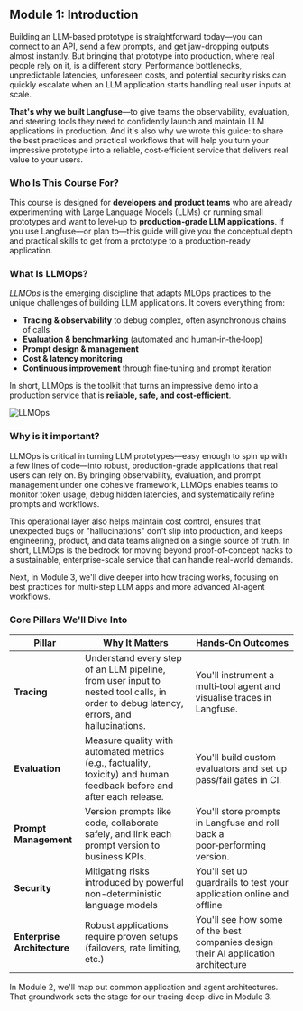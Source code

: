 ## **Module 1:** Introduction

Building an LLM-based prototype is straightforward today—you can connect to an API, send a few prompts, and get jaw-dropping outputs almost instantly. But bringing that prototype into production, where real people rely on it, is a different story. Performance bottlenecks, unpredictable latencies, unforeseen costs, and potential security risks can quickly escalate when an LLM application starts handling real user inputs at scale. 

**That's why we built Langfuse**—to give teams the observability, evaluation, and steering tools they need to confidently launch and maintain LLM applications in production. And it's also why we wrote this guide: to share the best practices and practical workflows that will help you turn your impressive prototype into a reliable, cost-efficient service that delivers real value to your users.

### Who Is This Course For?

This course is designed for **developers and product teams** who are already experimenting with Large Language Models (LLMs) or running small prototypes and want to level‑up to **production‑grade LLM applications**. If you use Langfuse—or plan to—this guide will give you the conceptual depth and practical skills to get from a prototype to a production-ready application.

### What Is LLMOps?

*LLMOps* is the emerging discipline that adapts MLOps practices to the unique challenges of building LLM applications. It covers everything from:

* **Tracing & observability** to debug complex, often asynchronous chains of calls  
* **Evaluation & benchmarking** (automated and human‑in‑the‑loop)  
* **Prompt design & management**  
* **Cost & latency monitoring**  
* **Continuous improvement** through fine‑tuning and prompt iteration

In short, LLMOps is the toolkit that turns an impressive demo into a production service that is **reliable, safe, and cost‑efficient**.

![LLMOps](/images/academy/m1-llmops.png)

### Why is it important?

LLMOps is critical in turning LLM prototypes—easy enough to spin up with a few lines of code—into robust, production-grade applications that real users can rely on. By bringing observability, evaluation, and prompt management under one cohesive framework, LLMOps enables teams to monitor token usage, debug hidden latencies, and systematically refine prompts and workflows. 

This operational layer also helps maintain cost control, ensures that unexpected bugs or "hallucinations" don't slip into production, and keeps engineering, product, and data teams aligned on a single source of truth. In short, LLMOps is the bedrock for moving beyond proof-of-concept hacks to a sustainable, enterprise-scale service that can handle real-world demands.

Next, in Module&nbsp;3, we'll dive deeper into how tracing works, focusing on best practices for multi-step LLM apps and more advanced AI-agent workflows.

### Core Pillars We'll Dive Into

| Pillar | Why It Matters | Hands‑On Outcomes |
| ----- | ----- | ----- |
| **Tracing** | Understand every step of an LLM pipeline, from user input to nested tool calls, in order to debug latency, errors, and hallucinations. | You'll instrument a multi‑tool agent and visualise traces in Langfuse. |
| **Evaluation** | Measure quality with automated metrics (e.g., factuality, toxicity) and human feedback before and after each release. | You'll build custom evaluators and set up pass/fail gates in CI. |
| **Prompt Management** | Version prompts like code, collaborate safely, and link each prompt version to business KPIs. | You'll store prompts in Langfuse and roll back a poor‑performing version. |
| **Security** | Mitigating risks introduced by powerful non-deterministic language models | You'll set up guardrails to test your application online and offline |
| **Enterprise Architecture** | Robust applications require proven setups (failovers, rate limiting, etc.) | You'll see how some of the best companies design their AI application architecture |

In Module&nbsp;2, we'll map out common application and agent architectures. That groundwork sets the stage for our tracing deep-dive in Module&nbsp;3.